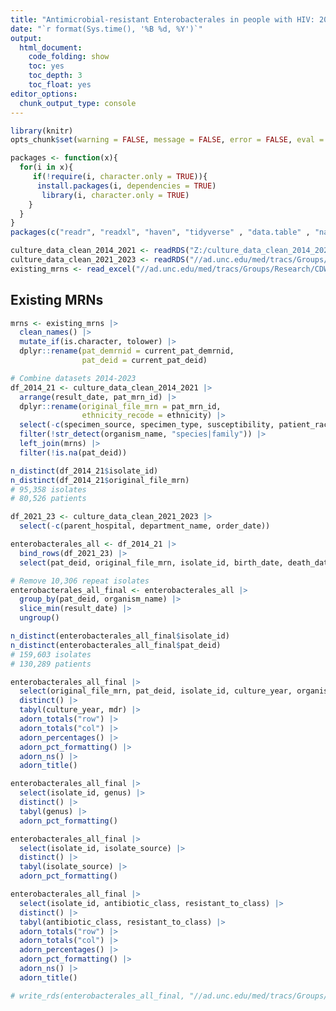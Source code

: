 ---
title: "Antimicrobial-resistant Enterobacterales in people with HIV: 2021-2023"
date: "`r format(Sys.time(), '%B %d, %Y')`"
output:
  html_document:
    code_folding: show
    toc: yes
    toc_depth: 3
    toc_float: yes
editor_options: 
  chunk_output_type: console
---

```{r setup, include=FALSE}
library(knitr)
opts_chunk$set(warning = FALSE, message = FALSE, error = FALSE, eval = TRUE, tidy = TRUE, cache = FALSE)
```

```{r libraries}
packages <- function(x){
  for(i in x){
     if(!require(i, character.only = TRUE)){
      install.packages(i, dependencies = TRUE)
       library(i, character.only = TRUE)
    }
  }
}
packages(c("readr", "readxl", "haven", "tidyverse" , "data.table" , "naniar", "rockchalk", "lubridate", "kableExtra", "DT", "formatR", "zoo", "binom", "plotly", "janitor", "sjlabelled", "Hmisc", "rms", "aod", "sandwich", "lmtest", "tableone", "broom", "gmodels", "arsenal", "investr", "RColorBrewer", "lessR"))
```

```{r}
culture_data_clean_2014_2021 <- readRDS("Z:/culture_data_clean_2014_2021.rds")
culture_data_clean_2021_2023 <- readRDS("//ad.unc.edu/med/tracs/Groups/Research/CDWH/Van Duin_David_IRB23-2326//entero_isolates_2021_2023.rds")
existing_mrns <- read_excel("//ad.unc.edu/med/tracs/Groups/Research/CDWH/Van Duin_David_IRB23-2326/ExistingDatasetMRNs.xlsx")
```

## **Existing MRNs**

```{r}
mrns <- existing_mrns |>
  clean_names() |>
  mutate_if(is.character, tolower) |>
  dplyr::rename(pat_demrnid = current_pat_demrnid,
                pat_deid = current_pat_deid)
```

```{r}
# Combine datasets 2014-2023
df_2014_21 <- culture_data_clean_2014_2021 |>
  arrange(result_date, pat_mrn_id) |>
  dplyr::rename(original_file_mrn = pat_mrn_id,
                ethnicity_recode = ethnicity) |>
  select(-c(specimen_source, specimen_type, susceptibility, patient_race)) |>
  filter(!str_detect(organism_name, "species|family")) |>
  left_join(mrns) |>
  filter(!is.na(pat_deid))

n_distinct(df_2014_21$isolate_id)
n_distinct(df_2014_21$original_file_mrn)
# 95,358 isolates
# 80,526 patients

df_2021_23 <- culture_data_clean_2021_2023 |> 
  select(-c(parent_hospital, department_name, order_date))

enterobacterales_all <- df_2014_21 |>
  bind_rows(df_2021_23) |>
  select(pat_deid, original_file_mrn, isolate_id, birth_date, death_date, gender, race_recode, ethnicity_recode, zip_code, result_date, culture_year, isolate_source, organism_name, genus, antibiotic, nonsusceptible, antibiotic_class, resistant_to_class, mdr)
```

```{r}
# Remove 10,306 repeat isolates
enterobacterales_all_final <- enterobacterales_all |>
  group_by(pat_deid, organism_name) |>
  slice_min(result_date) |>
  ungroup()

n_distinct(enterobacterales_all_final$isolate_id)
n_distinct(enterobacterales_all_final$pat_deid)
# 159,603 isolates
# 130,289 patients
```

```{r}
enterobacterales_all_final |>
  select(original_file_mrn, pat_deid, isolate_id, culture_year, organism_name, mdr) |>
  distinct() |>
  tabyl(culture_year, mdr) |>
  adorn_totals("row") |>
  adorn_totals("col") |>
  adorn_percentages() |>
  adorn_pct_formatting() |>
  adorn_ns() |>
  adorn_title()

enterobacterales_all_final |>
  select(isolate_id, genus) |>
  distinct() |>
  tabyl(genus) |>
  adorn_pct_formatting()

enterobacterales_all_final |>
  select(isolate_id, isolate_source) |>
  distinct() |>
  tabyl(isolate_source) |>
  adorn_pct_formatting()

enterobacterales_all_final |>
  select(isolate_id, antibiotic_class, resistant_to_class) |>
  distinct() |>
  tabyl(antibiotic_class, resistant_to_class) |>
  adorn_totals("row") |>
  adorn_totals("col") |>
  adorn_percentages() |>
  adorn_pct_formatting() |>
  adorn_ns() |>
  adorn_title()
```

```{r}
# write_rds(enterobacterales_all_final, "//ad.unc.edu/med/tracs/Groups/Research/CDWH/Van Duin_David_IRB23-2326//entero_isolates_2014_2023.rds")
```











